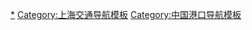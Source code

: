 {{Navbox
|name  = 洋山深水港
|title = [[洋山深水港]]
|image = [[File:Yangshan-Port-Balanced.jpg|110px|border|洋山深水港]]
|bodyclass = hlist

|group1 = 地理概念
|list1 =
* [[小洋山]]
* [[沈家湾岛]]
* [[芦潮港]]
* [[大洋山]]

|group2 = 功能区域
|list2  =
* [[洋山保税港区]]
* [[洋山深水港集装箱码头]]
* [[洋山深水港液化天然气码头]]
* [[洋山申港油库]]
* [[东海大桥]]
** [[上海東海大橋海上風電場|海上風電場]]
* [[东海二桥]]

|group3 = 重要人物
|list3 =
* [[孙中山]]
* [[江泽民]]
* [[朱镕基]]
* [[黄菊]]
* [[习近平]]
* [[陈良宇]]
* [[韩正]]

|group4 = 其他相关
|list4 =
* [[洋山精神]]
* [[上海港]]
* [[中国（上海）自由贸易试验区]]
}}<noinclude>

[[Category:洋山港|*]]
[[Category:上海交通导航模板]]
[[Category:中国港口导航模板]]
</noinclude>